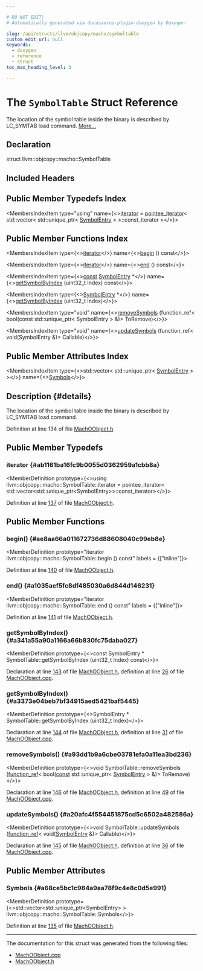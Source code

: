 ```yaml
---

# DO NOT EDIT!
# Automatically generated via docusaurus-plugin-doxygen by Doxygen.

slug: /api/structs/llvm/objcopy/macho/symboltable
custom_edit_url: null
keywords:
  - doxygen
  - reference
  - struct
toc_max_heading_level: 3

---
```





# The `SymbolTable` Struct Reference

<DoxygenPage pluginConfig={pluginConfig}>

The location of the symbol table inside the binary is described by LC&#95;SYMTAB load command. <a href="#details">More...</a>

## Declaration

<CodeBlock>struct llvm::objcopy::macho::SymbolTable</CodeBlock>

## Included Headers

<IncludesList>
<IncludesListItem
  filePath="ObjCopy/MachO/MachOObject.h"
  permalink="/docs/api/files/lib/lib/objcopy/lib/objcopy/macho/machoobject-h"
  isLocal="true" />
</IncludesList>

## Public Member Typedefs Index

<MembersIndex>

<MembersIndexItem
  type="using"
  name={<><a href="#ab1161ba16fc9b0055d0362959a1cbb8a">iterator</a> = <a href="/docs/api/structs/llvm/pointee-iterator">pointee&#95;iterator</a>&lt; std::vector&lt; std::unique&#95;ptr&lt; <a href="/docs/api/structs/llvm/objcopy/macho/symbolentry">SymbolEntry</a> &gt; &gt;::const&#95;iterator &gt;</>}>
</MembersIndexItem>

</MembersIndex>

## Public Member Functions Index

<MembersIndex>

<MembersIndexItem
  type={<><a href="#ab1161ba16fc9b0055d0362959a1cbb8a">iterator</a></>}
  name={<><a href="#ae8aa66a011672736d88608040c99eb8e">begin</a> () const</>}>
</MembersIndexItem>

<MembersIndexItem
  type={<><a href="#ab1161ba16fc9b0055d0362959a1cbb8a">iterator</a></>}
  name={<><a href="#a1035aef5fc8df485030a6d844d146231">end</a> () const</>}>
</MembersIndexItem>

<MembersIndexItem
  type={<><a href="/docs/api/files/lib/lib/target/lib/target/aarch64/aarch64promoteconstant-cpp/#a90f8350fecae261c25be85d38b451bff">const</a> <a href="/docs/api/structs/llvm/objcopy/macho/symbolentry">SymbolEntry</a> &#42;</>}
  name={<><a href="#a341a55a90a1166a66b830fc75daba027">getSymbolByIndex</a> (uint32&#95;t Index) const</>}>
</MembersIndexItem>

<MembersIndexItem
  type={<><a href="/docs/api/structs/llvm/objcopy/macho/symbolentry">SymbolEntry</a> &#42;</>}
  name={<><a href="#a3373e04beb7bf34915aed5421baf5445">getSymbolByIndex</a> (uint32&#95;t Index)</>}>
</MembersIndexItem>

<MembersIndexItem
  type="void"
  name={<><a href="#a93dd1b9a6cbe03781efa0a11ea3bd236">removeSymbols</a> (function&#95;ref&lt; bool(const std::unique&#95;ptr&lt; SymbolEntry &gt; &amp;)&gt; ToRemove)</>}>
</MembersIndexItem>

<MembersIndexItem
  type="void"
  name={<><a href="#a20afc4f554451875cd5c6502a482586a">updateSymbols</a> (function&#95;ref&lt; void(SymbolEntry &amp;)&gt; Callable)</>}>
</MembersIndexItem>

</MembersIndex>

## Public Member Attributes Index

<MembersIndex>

<MembersIndexItem
  type={<>std::vector&lt; std::unique&#95;ptr&lt; <a href="/docs/api/structs/llvm/objcopy/macho/symbolentry">SymbolEntry</a> &gt; &gt;</>}
  name={<><a href="#a68ce5bc1c984a9aa78f9c4e8c0d5e991">Symbols</a></>}>
</MembersIndexItem>

</MembersIndex>

## Description {#details}

The location of the symbol table inside the binary is described by LC&#95;SYMTAB load command.

Definition at line 134 of file <a href="/docs/api/files/lib/lib/objcopy/lib/objcopy/macho/machoobject-h">MachOObject.h</a>.

<SectionDefinition>

## Public Member Typedefs

### iterator {#ab1161ba16fc9b0055d0362959a1cbb8a}

<MemberDefinition
  prototype={<>using llvm::objcopy::macho::SymbolTable::iterator =  pointee&#95;iterator&lt;
      std::vector&lt;std::unique&#95;ptr&lt;SymbolEntry&gt;&gt;::const&#95;iterator&gt;</>}>

Definition at line <a href="/docs/api/files/lib/lib/objcopy/lib/objcopy/macho/machoobject-h/#l00137">137</a> of file <a href="/docs/api/files/lib/lib/objcopy/lib/objcopy/macho/machoobject-h">MachOObject.h</a>.
</MemberDefinition>

</SectionDefinition>

<SectionDefinition>

## Public Member Functions

### begin() {#ae8aa66a011672736d88608040c99eb8e}

<MemberDefinition
  prototype="iterator llvm::objcopy::macho::SymbolTable::begin () const"
  labels = {["inline"]}>

Definition at line <a href="/docs/api/files/lib/lib/objcopy/lib/objcopy/macho/machoobject-h/#l00140">140</a> of file <a href="/docs/api/files/lib/lib/objcopy/lib/objcopy/macho/machoobject-h">MachOObject.h</a>.
</MemberDefinition>

### end() {#a1035aef5fc8df485030a6d844d146231}

<MemberDefinition
  prototype="iterator llvm::objcopy::macho::SymbolTable::end () const"
  labels = {["inline"]}>

Definition at line <a href="/docs/api/files/lib/lib/objcopy/lib/objcopy/macho/machoobject-h/#l00141">141</a> of file <a href="/docs/api/files/lib/lib/objcopy/lib/objcopy/macho/machoobject-h">MachOObject.h</a>.
</MemberDefinition>

### getSymbolByIndex() {#a341a55a90a1166a66b830fc75daba027}

<MemberDefinition
  prototype={<>const SymbolEntry &#42; SymbolTable::getSymbolByIndex (uint32&#95;t Index) const</>}>

Declaration at line <a href="/docs/api/files/lib/lib/objcopy/lib/objcopy/macho/machoobject-h/#l00143">143</a> of file <a href="/docs/api/files/lib/lib/objcopy/lib/objcopy/macho/machoobject-h">MachOObject.h</a>, definition at line <a href="/docs/api/files/lib/lib/objcopy/lib/objcopy/macho/machoobject-cpp/#l00026">26</a> of file <a href="/docs/api/files/lib/lib/objcopy/lib/objcopy/macho/machoobject-cpp">MachOObject.cpp</a>.
</MemberDefinition>

### getSymbolByIndex() {#a3373e04beb7bf34915aed5421baf5445}

<MemberDefinition
  prototype={<>SymbolEntry &#42; SymbolTable::getSymbolByIndex (uint32&#95;t Index)</>}>

Declaration at line <a href="/docs/api/files/lib/lib/objcopy/lib/objcopy/macho/machoobject-h/#l00144">144</a> of file <a href="/docs/api/files/lib/lib/objcopy/lib/objcopy/macho/machoobject-h">MachOObject.h</a>, definition at line <a href="/docs/api/files/lib/lib/objcopy/lib/objcopy/macho/machoobject-cpp/#l00031">31</a> of file <a href="/docs/api/files/lib/lib/objcopy/lib/objcopy/macho/machoobject-cpp">MachOObject.cpp</a>.
</MemberDefinition>

### removeSymbols() {#a93dd1b9a6cbe03781efa0a11ea3bd236}

<MemberDefinition
  prototype={<>void SymbolTable::removeSymbols (<a href="/docs/api/classes/llvm/function-ref">function&#95;ref</a>&lt; bool(<a href="/docs/api/files/lib/lib/target/lib/target/aarch64/aarch64promoteconstant-cpp/#a90f8350fecae261c25be85d38b451bff">const</a> std::unique&#95;ptr&lt; <a href="/docs/api/structs/llvm/objcopy/macho/symbolentry">SymbolEntry</a> &gt; &amp;)&gt; ToRemove)</>}>

Declaration at line <a href="/docs/api/files/lib/lib/objcopy/lib/objcopy/macho/machoobject-h/#l00146">146</a> of file <a href="/docs/api/files/lib/lib/objcopy/lib/objcopy/macho/machoobject-h">MachOObject.h</a>, definition at line <a href="/docs/api/files/lib/lib/objcopy/lib/objcopy/macho/machoobject-cpp/#l00049">49</a> of file <a href="/docs/api/files/lib/lib/objcopy/lib/objcopy/macho/machoobject-cpp">MachOObject.cpp</a>.
</MemberDefinition>

### updateSymbols() {#a20afc4f554451875cd5c6502a482586a}

<MemberDefinition
  prototype={<>void SymbolTable::updateSymbols (<a href="/docs/api/classes/llvm/function-ref">function&#95;ref</a>&lt; void(<a href="/docs/api/structs/llvm/objcopy/macho/symbolentry">SymbolEntry</a> &amp;)&gt; Callable)</>}>

Declaration at line <a href="/docs/api/files/lib/lib/objcopy/lib/objcopy/macho/machoobject-h/#l00145">145</a> of file <a href="/docs/api/files/lib/lib/objcopy/lib/objcopy/macho/machoobject-h">MachOObject.h</a>, definition at line <a href="/docs/api/files/lib/lib/objcopy/lib/objcopy/macho/machoobject-cpp/#l00036">36</a> of file <a href="/docs/api/files/lib/lib/objcopy/lib/objcopy/macho/machoobject-cpp">MachOObject.cpp</a>.
</MemberDefinition>

</SectionDefinition>

<SectionDefinition>

## Public Member Attributes

### Symbols {#a68ce5bc1c984a9aa78f9c4e8c0d5e991}

<MemberDefinition
  prototype={<>std::vector&lt;std::unique&#95;ptr&lt;SymbolEntry&gt; &gt; llvm::objcopy::macho::SymbolTable::Symbols</>}>

Definition at line <a href="/docs/api/files/lib/lib/objcopy/lib/objcopy/macho/machoobject-h/#l00135">135</a> of file <a href="/docs/api/files/lib/lib/objcopy/lib/objcopy/macho/machoobject-h">MachOObject.h</a>.
</MemberDefinition>

</SectionDefinition>

<hr/>

The documentation for this struct was generated from the following files:

<ul>
<li><a href="/docs/api/files/lib/lib/objcopy/lib/objcopy/macho/machoobject-cpp">MachOObject.cpp</a></li>
<li><a href="/docs/api/files/lib/lib/objcopy/lib/objcopy/macho/machoobject-h">MachOObject.h</a></li>
</ul>

</DoxygenPage>
